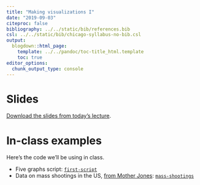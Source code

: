 ```yaml
---
title: "Making visualizations I"
date: "2019-09-03"
citeproc: false
bibliography: ../../static/bib/references.bib
csl: ../../static/bib/chicago-syllabus-no-bib.csl
output:
  blogdown::html_page:
    template: ../../pandoc/toc-title_html.template
    toc: true
editor_options: 
  chunk_output_type: console
---
```


# Slides


[Download the slides from today's lecture](/images/slides/03-viz1.pdf).


# In-class examples

Here's the code we'll be using in class. 

- Five graphs script: [<i class="fas fa-file-archive"></i> `first-script`](/files/five-graphs.R)
- Data on mass shootings in the US, [from Mother Jones](https://www.motherjones.com/politics/2012/12/mass-shootings-mother-jones-full-data/): [<i class="fas fa-file-archive"></i> `mass-shootings`](/files/mass-shootings.zip)


